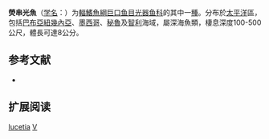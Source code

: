 {{Speciesbox
| name = 熒串光魚
| status = NE
| status_system = IUCN3.1
| image = 
| genus = Vinciguerria
| species = lucetia
| authority = [[Garman|Garman]], 1899
| synonyms = *''Maurolicus lucetius''<br /><small>Garman, 1899</small>
*''Vinciguerria lucetius''<br /><small>Garman, 1899</small>
*''Vinciguerria lutecia''<br /><small>Garman, 1899</small>
}}

'''熒串光魚'''（[[学名|学名]]：{{lang|la|''Vinciguerria lucetia''}}）为[[輻鰭魚綱|輻鰭魚綱]][[巨口鱼目|巨口鱼目]][[光器鱼科|光器鱼科]]的其中一[[種|種]]。分布於[[太平洋|太平洋]]區，包括[[巴布亞紐幾內亞|巴布亞紐幾內亞]]、[[墨西哥|墨西哥]]、[[秘魯|秘魯]]及[[智利|智利]]海域，屬深海魚類，棲息深度100-500公尺，體長可達8公分。

== 参考文献 ==
{{refbegin}}
*{{FishBase_species|genus=Vinciguerria|species=lucetia|year=2012|month=2}}
{{refend}}

== 扩展阅读 ==
{{refbegin}}
{{wikispecies-inline|Vinciguerria lucetia|熒串光魚}}
{{refend}}
{{Taxonbar|from=Q1109735}}

[[Category:串光魚属|lucetia]]
[[Category:1899年描述的鱼类|V]]